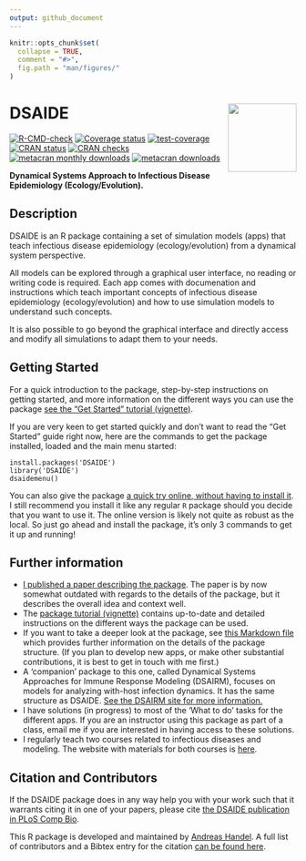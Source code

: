 ```yaml
---
output: github_document
---
```


<!-- README.md is generated from README.Rmd. Please edit that file -->

```r
knitr::opts_chunk$set(
  collapse = TRUE,
  comment = "#>",
  fig.path = "man/figures/"
)
```

# DSAIDE <img src="man/figures/logo.png" align="right" alt="" width="120" />

<!-- badges: start -->
[![R-CMD-check](https://github.com/ahgroup/DSAIDE/workflows/R-CMD-check/badge.svg)](https://github.com/ahgroup/DSAIDE/actions)
[![Coverage status](https://codecov.io/gh/ahgroup/DSAIDE/branch/master/graph/badge.svg?token=OGO3sVEcPD)](https://codecov.io/gh/ahgroup/DSAIDE)
[![test-coverage](https://github.com/ahgroup/DSAIDE/workflows/test-coverage/badge.svg)](https://github.com/ahgroup/DSAIDE/actions)
[![CRAN status](https://www.r-pkg.org/badges/version/DSAIDE)](https://cran.r-project.org/package=DSAIDE)
[![CRAN checks](https://cranchecks.info/badges/summary/DSAIDE)](https://cran.r-project.org/web/checks/check_results_DSAIDE.html)
[![metacran monthly downloads](http://cranlogs.r-pkg.org/badges/DSAIDE)](https://cran.r-project.org/package=DSAIDE)
[![metacran downloads](http://cranlogs.r-pkg.org/badges/grand-total/DSAIDE?color=ff69b4)](https://cran.r-project.org/package=DSAIDE)
<!-- badges: end -->

**Dynamical Systems Approach to Infectious Disease Epidemiology (Ecology/Evolution).**

## Description
DSAIDE is an R package containing a set of simulation models (apps) that teach infectious disease epidemiology (ecology/evolution) from a dynamical system perspective. 

All models can be explored through a graphical user interface, no reading or writing code is required. Each app comes with documenation and instructions which teach important concepts of infectious disease epidemiology (ecology/evolution) and how to use simulation models to understand such concepts. 

It is also possible to go beyond the graphical interface and directly access and modify all simulations to adapt them to your needs.

## Getting Started
For a quick introduction to the package, step-by-step instructions on getting started, and more information on the different ways you can use the package [see the "Get Started" tutorial (vignette)](https://ahgroup.github.io/DSAIDE/articles/DSAIDE.html).

If you are very keen to get started quickly and don't want to read the "Get Started" guide right now, here are the commands to get the package installed, loaded and the main menu started:

``` 
install.packages('DSAIDE')
library('DSAIDE')
dsaidemenu()
```

You can also give the package [a quick try online, without having to install it](https://shiny.ovpr.uga.edu/DSAIDE/). I still recommend you install it like any regular `R` package should you decide that you want to use it. The online version is likely not quite as robust as the local. So just go ahead and install the package, it's only 3 commands to get it up and running! 

## Further information
* [I published a paper describing the package](https://doi.org/10.1371/journal.pcbi.1005642). The paper is by now somewhat outdated with regards to the details of the package, but it describes the overall idea and context well.  
* The [package tutorial (vignette)](https://ahgroup.github.io/DSAIDE/articles/DSAIDE.html) contains up-to-date and detailed instructions on the different ways the package can be used.
* If you want to take a deeper look at the package, see [this Markdown file](https://github.com/ahgroup/DSAIDE/blob/master/inst/docsfordevelopers/documentation.md) which provides further information on the details of the package structure. (If you plan to develop new apps, or make other substantial contributions, it is best to get in touch with me first.)
* A 'companion' package to this one, called Dynamical Systems Approaches for Immune Response Modeling (DSAIRM), focuses on models for analyzing with-host infection dynamics. It has the same structure as DSAIDE. [See the DSAIRM site for more information.](https://ahgroup.github.io/DSAIRM/)
* I have solutions (in progress) to most of the 'What to do' tasks for the different apps. If you are an instructor using this package as part of a class, email me if you are interested in having access to these solutions.
* I regularly teach two courses related to infectious diseases and modeling. The website with materials for both courses is [here](https://andreashandel.github.io/IDEMAcourse/). 

## Citation and Contributors
If the DSAIDE package does in any way help you with your work such that it warrants citing it in one of your papers, please cite [the DSAIDE publication in PLoS Comp Bio](https://doi.org/10.1371/journal.pcbi.1005642). 

This R package is developed and maintained by [Andreas Handel](https://www.andreashandel.com/). A full list of contributors and a Bibtex entry for the citation [can be found here](https://ahgroup.github.io/DSAIDE/authors.html).
